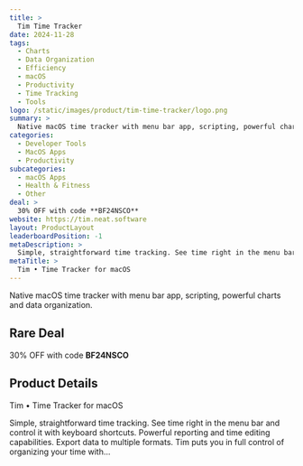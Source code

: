 ```yaml
---
title: >
  Tim Time Tracker
date: 2024-11-28
tags:
  - Charts
  - Data Organization
  - Efficiency
  - macOS
  - Productivity
  - Time Tracking
  - Tools
logo: /static/images/product/tim-time-tracker/logo.png
summary: >
  Native macOS time tracker with menu bar app, scripting, powerful charts and data organization.
categories:
  - Developer Tools
  - MacOS Apps
  - Productivity
subcategories:
  - macOS Apps
  - Health & Fitness
  - Other
deal: >
  30% OFF with code **BF24NSCO**
website: https://tim.neat.software
layout: ProductLayout
leaderboardPosition: -1
metaDescription: >
  Simple, straightforward time tracking. See time right in the menu bar and control it with keyboard shortcuts. Powerful reporting and time editing capabilities. Export data to multiple formats. Tim puts you in full control of organizing your time with…
metaTitle: >
  Tim • Time Tracker for macOS
---
```

Native macOS time tracker with menu bar app, scripting, powerful charts and data organization.

## Rare Deal

30% OFF with code **BF24NSCO**

## Product Details

Tim • Time Tracker for macOS

Simple, straightforward time tracking. See time right in the menu bar and control it with keyboard shortcuts. Powerful reporting and time editing capabilities. Export data to multiple formats. Tim puts you in full control of organizing your time with…
